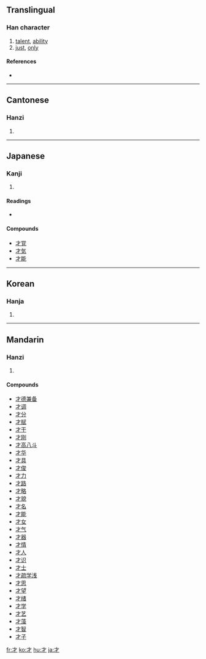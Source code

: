 ==Translingual==

===Han character===
{{Han char|rn=64|rad=手|as=00|sn=3|four=4020<sub>0</sub>|canj=木竹 (DH)}}

# [[talent]], [[ability]]
# [[just]], [[only]]

====References====
* {{Han ref|kx=0416.300|dkj=11769|dj=0763.010|hdz=31824.020|uh=624D|ud=25165|bh=A47E|bd=42110}}

----

==Cantonese==

===Hanzi===
{{yue-hanzi|jyut=|y=[[choi4]]}}

# {{defn|Cantonese}}

----

==Japanese==

===Kanji===
{{ja-kanji|grade=2|rs=手00}}

# {{defn|Japanese}}

====Readings====
* {{ja-readings|on=[[さい]] (sai), [[ざい]] (zai)|kun=[[わずかに]] (wazukani), [[ざえ]] (zae)}}

====Compounds====
* [[才覚]]
* [[才気]]
* [[才能]]

----

==Korean==

===Hanja===
{{ko-hanja|hangeul=[[재]]|eumhun=재주|rv=jae|mr=chae|y=cay}}

# {{defn|Korean}}

----

==Mandarin==

===Hanzi===
{{cmn-hanzi|pin=[[cái]] ([[cai2]])|wg=[[ts'ai2|ts'ai<sup>2</sup>]]}}

# {{defn|Mandarin}}

====Compounds====
* [[才德兼备]]
* [[才调]]
* [[才分]]
* [[才赋]]
* [[才干]]
* [[才刚]]
* [[才高八斗]]
* [[才华]]
* [[才具]]
* [[才俊]]
* [[才力]]
* [[才路]]
* [[才略]]
* [[才貌]]
* [[才名]]
* [[才能]]
* [[才女]]
* [[才气]]
* [[才器]]
* [[才情]]
* [[才人]]
* [[才识]]
* [[才士]]
* [[才疏学浅]]
* [[才思]]
* [[才望]]
* [[才绪]]
* [[才学]]
* [[才艺]]
* [[才藻]]
* [[才智]]
* [[才子]]

[[fr:才]]
[[ko:才]]
[[hu:才]]
[[ja:才]]